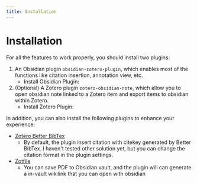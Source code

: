 ```yaml
---
title: Installation
---
```



# Installation

For all the features to work properly, you should install two plugins:

1. An Obsidian plugin `obsidian-zotero-plugin`, which enables most of the functions like citation insertion, annotation view, etc.
   - Install Obsidian Plugin: <LatestBadge type="obsidian" href="./obsidian" alt="Obsidian Plugin Install Guide"/>
2. (Optional) A Zotero plugin `zotero-obsidian-note`, which allow you to open obsidian note linked to a Zotero item and export items to obsidian within Zotero.
   - Install Zotero Plugin: <LatestBadge type="zotero" href="./zotero" alt="Zotero Plugin Install Guide"/>

In addition, you can also install the following plugins to enhance your experience:

- [Zotero Better BibTex](https://retorque.re/zotero-better-bibtex/)
   - By default, the plugin insert citation with citekey generated by Better BibTex.
   I haven't tested other solution yet, but you can change the citation format in the plugin settings.
- [Zotfile](https://www.zotfile.com/)
   - You can save PDF to Obsidian vault, and the plugin will can generate a in-vault wikilink that you can open with obsidian